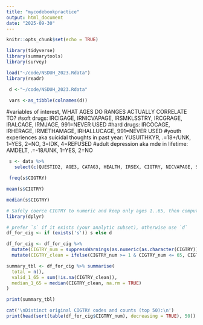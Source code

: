 ```yaml
---
title: "mycodebookpractice"
output: html_document
date: "2025-09-30"
---
```


```r
knitr::opts_chunk$set(echo = TRUE)
```

```r
library(tidyverse)
library(summarytools)
library(survey)
```

```r
load("~/code/NSDUH_2023.Rdata")
library(readr)
```

```r
 d <-"~/code/NSDUH_2023.Rdata"

 vars <-as_tibble(colnames(d))
```

#variables of interest, WHAT AGES DO RANGES ACTUALLY CORRELATE TO?
#soft drugs: IRCIGAGE, IRNICVAPAGE, IRSMKLSSTRY, IRCGRAGE, IRALCAGE, IRMJAGE, 991=NEVER USED
#hard drugs: IRCOCAGE, IRHERAGE, IRMETHAMAGE, IRHALLUCAGE, 991=NEVER USED 
#youth experiences aka suicidal thoughts in past year: YUSUITHKYR, .=18+/UNK, 1=YES, 2=NO, 3=IDK, 4=REFUSED
#adult depression aka mde in lifetime: AMDELT, .=-18/UNK, 1=YES, 2=NO


```r
 s <- data %>%
   select(c(QUESTID2, AGE3, CATAG3, HEALTH, IRSEX, CIGTRY, NICVAPAGE, SMKLSSTRY, CIGARTRY, PIPEVER, ALCTRY, MJAGE, COCAGE, HERAGE, METHAMAGE))
```

```r
 freq(s$CIGTRY)
```
```r
mean(s$CIGTRY)
```

```r
median(s$CIGTRY)
```

```r
# Safely coerce CIGTRY to numeric and keep only ages 1..65, then compute median and show counts
library(dplyr)

# prefer `s` if it exists (your analytic subset), otherwise use `d`
df_for_cig <- if (exists('s')) s else d

df_for_cig <- df_for_cig %>%
  mutate(CIGTRY_num = suppressWarnings(as.numeric(as.character(CIGTRY)))) %>%
  mutate(CIGTRY_clean = ifelse(CIGTRY_num >= 1 & CIGTRY_num <= 65, CIGTRY_num, NA_real_))

summary_tbl <- df_for_cig %>% summarise(
  total = n(),
  valid_1_65 = sum(!is.na(CIGTRY_clean)),
  median_1_65 = median(CIGTRY_clean, na.rm = TRUE)
)

print(summary_tbl)

cat('\nDistinct original CIGTRY codes and counts (top 50):\n')
print(head(sort(table(df_for_cig$CIGTRY_num), decreasing = TRUE), 50))

```

